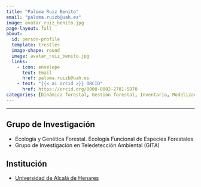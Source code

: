 ```yaml
---
title: "Paloma Ruiz Benito"
email: "paloma.ruizb@uah.es"  
image: avatar_ruiz_benito.jpg
page-layout: full
about: 
  id: person-profile
  template: trestles
  image-shape: round
  image: avatar_ruiz_benito.jpg
  links:
    - icon: envelope
      text: Email
      href: paloma.ruizb@uah.es
    - text: "{{< ai orcid >}} ORCID"
      href: https://orcid.org/0000-0002-2781-5870
categories: [Dinámica forestal, Gestión forestal, Inventario, Modelización, Monitorización]
---
```

 
<hr>

:::{#person-profile}

## Grupo de Investigación
- Ecología y Genética Forestal. Ecología Funcional de Especies Forestales
- Grupo de Investigación en Teledetección Ambiental (GITA)

## Institución
- [Universidad de Alcalá de Henares](https://www.uah.es)

:::
